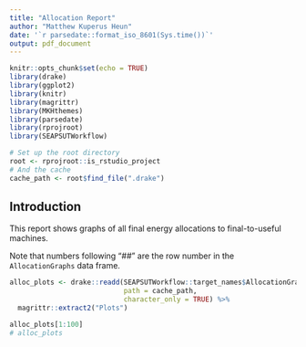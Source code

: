 ```yaml
---
title: "Allocation Report"
author: "Matthew Kuperus Heun"
date: '`r parsedate::format_iso_8601(Sys.time())`'
output: pdf_document
---
```


```r
knitr::opts_chunk$set(echo = TRUE)
library(drake)
library(ggplot2)
library(knitr)
library(magrittr)
library(MKHthemes)
library(parsedate)
library(rprojroot)
library(SEAPSUTWorkflow)

# Set up the root directory
root <- rprojroot::is_rstudio_project
# And the cache
cache_path <- root$find_file(".drake")
```

## Introduction

This report shows graphs of all final energy allocations to final-to-useful machines.

Note that numbers following "##" are the row number in the `AllocationGraphs` data frame.


```r
alloc_plots <- drake::readd(SEAPSUTWorkflow::target_names$AllocationGraphs, 
                            path = cache_path, 
                            character_only = TRUE) %>% 
  magrittr::extract2("Plots")
```


```r
alloc_plots[1:100]
# alloc_plots
```




